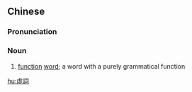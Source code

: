 {{also|虚词}}
==Chinese==
{{zh-forms|s=虚词}}

===Pronunciation===
{{zh-pron
|m=xūcí
|mn=qz:hir-sîr/xm:hu-sû/tw,zz:hi-sû
|cat=n
}}

===Noun===
{{zh-noun}}

# {{lb|zh|grammar}} [[function]] [[word]]; a word with a purely grammatical function

[[hu:虛詞]]